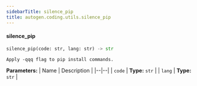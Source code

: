 ```yaml
---
sidebarTitle: silence_pip
title: autogen.coding.utils.silence_pip
---
```


<code class="doc-symbol doc-symbol-heading doc-symbol-function"></code>
#### silence_pip

```python
silence_pip(code: str, lang: str) -> str
```

    Apply -qqq flag to pip install commands.

<b>Parameters:</b>
| Name | Description |
|--|--|
| `code` | **Type:** `str` |
| `lang` | **Type:** `str` |

<br />